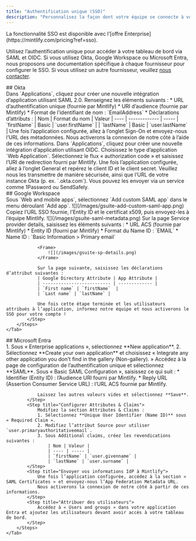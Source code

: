 ```yaml
---
title: "Authentification unique (SSO)"
description: "Personnalisez la façon dont votre équipe se connecte à votre tableau de bord d'administration"
---
```


<Info>
  La fonctionnalité SSO est disponible avec l’[offre Enterprise](https://mintlify.com/pricing?ref=sso).
</Info>

Utilisez l’authentification unique pour accéder à votre tableau de bord via SAML et OIDC. Si vous utilisez Okta, Google Workspace ou Microsoft Entra, nous proposons une documentation spécifique à chaque fournisseur pour configurer le SSO. Si vous utilisez un autre fournisseur, veuillez [nous contacter](mailto:support@mintlify.com).



<div id="okta">
  ## Okta
</div>

<Tabs>
    <Tab title="SAML">
        <Steps>
            <Step title="Créer une application">
                Dans `Applications`, cliquez pour créer une nouvelle intégration d’application utilisant SAML 2.0.
            </Step>
            <Step title="Configurer l’intégration">
                Renseignez les éléments suivants :
                * URL d’authentification unique (fournie par Mintlify)
                * URI d’audience (fournie par Mintlify)
                * Format de l’identifiant de nom : `EmailAddress`
                * Déclarations d’attributs :
                    | Nom | Format du nom | Valeur
                    | ---- | ------------- | -----
                    | `firstName` | Basic | `user.firstName` |
                    | `lastName` | Basic | `user.lastName` |
            </Step>
            <Step title="Envoyez-nous les informations de votre IdP">
                Une fois l’application configurée, allez à l’onglet Sign-On et envoyez-nous l’URL des métadonnées.
                Nous activerons la connexion de notre côté à l’aide de ces informations.
            </Step>
        </Steps>
    </Tab>
    <Tab title="OIDC">
        <Steps>
            <Step title="Créer une application">
                Dans `Applications`, cliquez pour créer une nouvelle intégration d’application utilisant OIDC.
                Choisissez le type d’application `Web Application`.
            </Step>
            <Step title="Configurer l’intégration">
                Sélectionnez le flux « authorization code » et saisissez l’URI de redirection fourni par Mintlify.
            </Step>
            <Step title="Envoyez-nous les informations de votre IdP">
                Une fois l’application configurée, allez à l’onglet General et repérez le client ID et le client secret.
                Veuillez nous les transmettre de manière sécurisée, ainsi que l’URL de votre instance Okta (p. ex. `<your-tenant-name>.okta.com`). Vous pouvez les envoyer via un service comme 1Password ou SendSafely.
            </Step>
        </Steps>
    </Tab>
</Tabs>



<div id="google-workspace">
  ## Google Workspace
</div>

<Tabs>
    <Tab title="SAML">
        <Steps>
            <Step title="Créer une application">
                Sous `Web and mobile apps`, sélectionnez `Add custom SAML app` dans le menu déroulant `Add app`.  
                <Frame>
                    ![](/images/gsuite-add-custom-saml-app.png)
                </Frame>              
            </Step>
            <Step title="Envoyez-nous les informations de votre IdP">
                Copiez l’URL SSO fournie, l’Entity ID et le certificat x509, puis envoyez-les à l’équipe Mintlify.
                <Frame>
                    ![](/images/gsuite-saml-metadata.png)                    
                </Frame>
            </Step>
            <Step title="Configurer l’intégration">
                Sur la page Service provider details, saisissez les éléments suivants :
                * URL ACS (fournie par Mintlify)
                * Entity ID (fourni par Mintlify)
                * Format du Name ID : `EMAIL`
                * Name ID : `Basic Information > Primary email`

                <Frame>
                    ![](/images/gsuite-sp-details.png)
                </Frame>

                Sur la page suivante, saisissez les déclarations d’attribut suivantes :
                | Google Directory Attribute | App Attribute |
                | -------------------------- | ------------- |
                | `First name` | `firstName`  |
                | `Last name` | `lastName` |

                Une fois cette étape terminée et les utilisateurs attribués à l’application, informez notre équipe et nous activerons le SSO pour votre compte !
            </Step>
        </Steps>
    </Tab>
</Tabs>



<div id="microsoft-entra">
  ## Microsoft Entra
</div>

<Tabs>
    <Tab title="SAML">
        <Steps>
            <Step title="Créer une application">
                1. Sous « Enterprise applications », sélectionnez **New application**.
                2. Sélectionnez **Create your own application** et choisissez « Integrate any other application you don't find in the gallery (Non-gallery). »
            </Step>
            <Step title="Configurer SAML">
                Accédez à la page de configuration de l’authentification unique et sélectionnez **SAML**. Sous « Basic SAML Configuration », saisissez ce qui suit :
                * Identifier (Entity ID) : l’Audience URI fourni par Mintlify.
                * Reply URL (Assertion Consumer Service URL) : l’URL ACS fournie par Mintlify.
                
                Laissez les autres valeurs vides et sélectionnez **Save**.
            </Step>
            <Step title="Configurer Attributes & Claims">
                Modifiez la section Attributes & Claims :
                1. Sélectionnez **Unique User Identifier (Name ID)** sous « Required Claim ».
                2. Modifiez l’attribut Source pour utiliser `user.primaryauthoritativeemail`.
                3. Sous Additional claims, créez les revendications suivantes :
                    | Nom | Valeur |
                    | ---- | ----- |
                    | `firstName` | `user.givenname` |
                    | `lastName` | `user.surname` |
            </Step>
            <Step title="Envoyer vos informations IdP à Mintlify">
                Une fois l’application configurée, accédez à la section « SAML Certificates » et envoyez-nous l’App Federation Metadata URL.
                Nous activerons la connexion de notre côté à partir de ces informations.
            </Step>
            <Step title="Attribuer des utilisateurs">
                Accédez à « Users and groups » dans votre application Entra et ajoutez les utilisateurs devant avoir accès à votre tableau de bord.
            </Step>
        </Steps>
    </Tab>
</Tabs>
